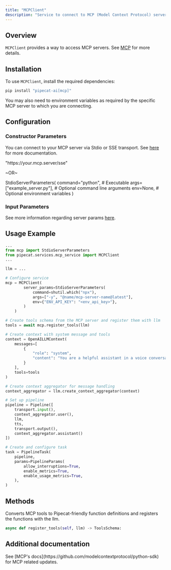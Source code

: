 ```yaml
---
title: "MCPClient"
description: "Service to connect to MCP (Model Context Protocol) servers"
---
```


## Overview

`MCPClient` provides a way to access MCP servers. See [MCP](https://github.com/modelcontextprotocol) for more details. 

## Installation

To use `MCPClient`, install the required dependencies:

```bash
pip install "pipecat-ai[mcp]"
```

You may also need to environment variables as required by the specific MCP server to which you are connecting.

## Configuration

### Constructor Parameters

You can connect to your MCP server via Stdio or SSE transport. See [here](https://modelcontextprotocol.io/docs/concepts/transports#built-in-transport-types) for more documentation.

<ParamField path="server_params" type="str" required>
    "https://your.mcp.server/sse"
</ParamField>

~OR~

<ParamField path="server_params" type="StdioServerParameters" required>
    StdioServerParameters(
        command="python",  # Executable
        args=["example_server.py"],  # Optional command line arguments
        env=None,  # Optional environment variables
    )
</ParamField>

### Input Parameters

See more information regarding server params [here](https://github.com/modelcontextprotocol/python-sdk?tab=readme-ov-file#writing-mcp-clients).

## Usage Example

```python
...
from mcp import StdioServerParameters
from pipecat.services.mcp_service import MCPClient
...

llm = ...

# Configure service
mcp = MCPClient(
        server_params=StdioServerParameters(
            command=shutil.which("npx"),
            args=["-y", "@name/mcp-server-name@latest"],
            env={"ENV_API_KEY": "<env_api_key>"},
        )
    )

# Create tools schema from the MCP server and register them with llm
tools = await mcp.register_tools(llm)

# Create context with system message and tools
context = OpenAILLMContext(
    messages=[
        {
            "role": "system",
            "content": "You are a helpful assistant in a voice conversation. You have access to MCP tools. Keep responses concise."
        }
    ],
    tools=tools
)

# Create context aggregator for message handling
context_aggregator = llm.create_context_aggregator(context)

# Set up pipeline
pipeline = Pipeline([
    transport.input(),
    context_aggregator.user(),
    llm,
    tts,
    transport.output(),
    context_aggregator.assistant()
])

# Create and configure task
task = PipelineTask(
    pipeline,
    params=PipelineParams(
        allow_interruptions=True,
        enable_metrics=True,
        enable_usage_metrics=True,
    ),
)
```

## Methods

<ResponseField name="register_tools" type="async method">
  Converts MCP tools to Pipecat-friendly function definitions and registers the functions with the llm.

```python
async def register_tools(self, llm) -> ToolsSchema:
```

## Additional documentation

<Note>
  See [MCP's docs](https://github.com/modelcontextprotocol/python-sdk) for MCP related updates.
</Note>

